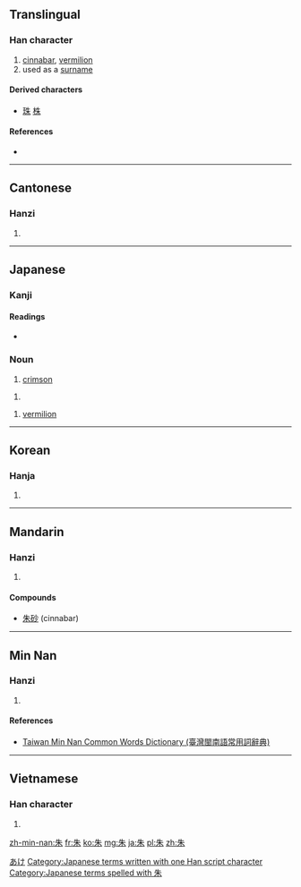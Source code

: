 ==Translingual==

===Han character===
{{Han char|rn=75|rad=木|as=02|sn=6|four=2590<sub>0</sub>|canj=竹十木 (HJD)|ids=⿰[[丿]][[未]]}}

# [[cinnabar]], [[vermilion]]
# used as a [[surname]]

====Derived characters====
* [[珠]] [[株]]

====References====
* {{Han ref|kx=0509.130|dkj=14424|dj=0893.040|hdz=21154.030|uh=6731|ud=26417|bh=A6B6|bd=42678}}

----

==Cantonese==

===Hanzi===
{{yue-hanzi|jyut=[[zyu1]]|y=jyu1}}

# {{defn|lang=yue|sort=木02}}

----

==Japanese==

===Kanji===
{{ja-kanji|grade=c|rs=木02}}

====Readings====
* {{ja-readings|on=[[しゅ]] (shu)|kun=[[あか]] (aka), [[あけ]] (ake)}}

===Noun===
{{ja-noun|k|hira=あけ|rom=ake}}

# [[crimson]] 

{{ja-noun|k|hira=あか|rom=aka}}

# {{alternative form of|赤|lang=ja}}

{{ja-noun|k|hira=しゅ|rom=shu}} 

# [[vermilion]]

[[Category:ja:Reds|あけ]]
[[Category:Japanese terms written with one Han script character]]
[[Category:Japanese terms spelled with 朱]]
----

==Korean==

===Hanja===
{{ko-hanja|hangeul=주|eumhun=|rv=ju|mr=chu|y=cwu}}

# {{defn|lang=ko|sort=木02}}

----

==Mandarin==

===Hanzi===
{{cmn-hanzi|pin=[[zhū]] ([[zhu1]]), [[shú]] ([[shu2]])|wg=chu<sup>1</sup>, shu<sup>2</sup>}}

#{{defn|lang=cmn|sort=木02}}

====Compounds====
*[[朱砂]] (cinnabar)

----

==Min Nan==

===Hanzi===
{{nan-hanzi|poj=chu (chu<sup>1</sup>)|tlpa=tsu (tsu<sup>1</sup>)}}

# {{defn|lang=nan|sort=木02}}

====References====
*[http://twblg.dict.edu.tw/holodict_new/result_detail.jsp?n_no=2451&curpage=1&sample=%E6%9C%B1&radiobutton=1&querytarget=1&limit=20&pagenum=1&rowcount=3 Taiwan Min Nan Common Words Dictionary (臺灣閩南語常用詞辭典)]

----

==Vietnamese==

===Han character===
{{vi-hantu|[[chu]], [[cho]], [[chẩu]], [[chõ]], [[chau]], [[châu]], [[choa]]|rs=木02}}

# {{defn|lang=vi|sort=木02}}

[[zh-min-nan:朱]]
[[fr:朱]]
[[ko:朱]]
[[mg:朱]]
[[ja:朱]]
[[pl:朱]]
[[zh:朱]]